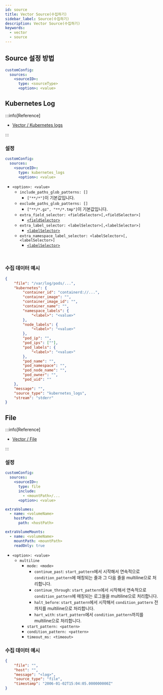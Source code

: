 ```yaml
---
id: source
title: Vector Source(수집하기)
sidebar_label: Source(수집하기)
description: Vector Source(수집하기)
keywords:
  - vector
  - source
---
```


## Source 설정 방법

```yaml title="vector-values.yaml"
customConfig:
  sources:
    <sourceID>:
      type: <sourceType>
      <option>: <value>
```

## Kubernetes Log

:::info[Reference]

- [Vector / Kubernetes logs](https://vector.dev/docs/reference/configuration/sources/kubernetes_logs/)

:::

### 설정

```yaml title="vector-values.yaml"
customConfig:
  sources:
    <sourceID>:
      type: kubernetes_logs
      <option>: <value>
```

- `<option>: <value>`
  - `include_paths_glob_patterns: []`
    - `["**/*"]`이 기본값입니다.
  - `exclude_paths_glob_patterns: []`
    - `["**/*.gz", "**/*.tmp"]`이 기본값입니다.
  - `extra_field_selector: <fieldSelector>[,<fieldSelector>]`
    - [`<fieldSelector>`](https://kubernetes.io/docs/concepts/overview/working-with-objects/field-selectors/)
  - `extra_label_selector: <labelSelector>[,<labelSelector>]`
    - [`<labelSelector>`](https://kubernetes.io/docs/concepts/overview/working-with-objects/labels/#label-selectors)
  - `extra_namespace_label_selector: <labelSelector>[,<labelSelector>]`
    - [`<labelSelector>`](https://kubernetes.io/docs/concepts/overview/working-with-objects/labels/#label-selectors)

<br />

### 수집 데이터 예시

```json
{
	"file": "/var/log/pods/...",
	"kubernetes": {
		"container_id": "containerd://...",
		"container_image": "",
		"container_image_id": "",
		"container_name": "",
		"namespace_labels": {
			"<label>": "<value>"
		},
		"node_labels": {
			"<label>": "<value>"
		},
		"pod_ip": "",
		"pod_ips": [""],
		"pod_labels": {
			"<label>": "<value>"
		},
		"pod_name": "",
		"pod_namespace": "",
		"pod_node_name": "",
		"pod_owner": "",
		"pod_uid": ""
	},
	"message": "",
	"source_type": "kubernetes_logs",
	"stream": "stderr"
}
```

## File

:::info[Reference]

- [Vector / File](https://vector.dev/docs/reference/configuration/sources/file/)

:::

### 설정

```yaml title="vector-values.yaml"
customConfig:
  sources:
    <sourceID>:
      type: file
      include:
        - <mountPath>/...
      <option>: <value>

extraVolumes:
  - name: <volumeName>
    hostPath:
      path: <hostPath>

extraVolumeMounts:
  - name: <volumeName>
    mountPath: <mountPath>
    readOnly: true
```

- `<option>: <value>`
  - `multiline`
    - `mode: <mode>`
      - `continue_past`: `start_pattern`에서 시작해서 연속적으로 `condition_pattern`에 매칭되는 줄과 그 다음 줄을 multiline으로 처리합니다.
      - `continue_through`: `start_pattern`에서 시작해서 연속적으로 `condition_pattern`에 매칭되는 로그들을 multiline으로 처리합니다.
      - `halt_before`: `start_pattern`에서 시작해서 `condition_pattern` 전까지를 multiline으로 처리합니다.
      - `hart_with`: `start_pattern`에서 `condition_pattern`까지를 multiline으로 처리합니다.
    - `start_pattern: <pattern>`
    - `condition_pattern: <pattern>`
    - `timeout_ms: <timeout>`

### 수집 데이터 예시

```json
{
	"file": "",
	"host": "",
	"message": "<log>",
	"source_type": "file",
	"timestamp": "2006-01-02T15:04:05.000000000Z"
}
```
